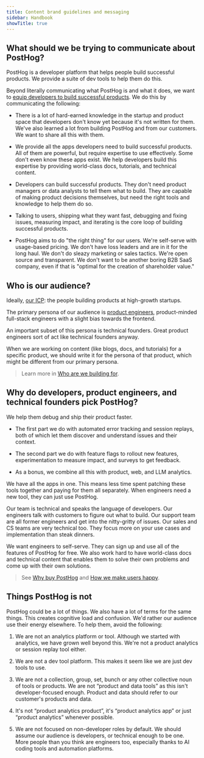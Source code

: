 ```yaml
---
title: Content brand guidelines and messaging
sidebar: Handbook
showTitle: true
---
```


## What should we be trying to communicate about PostHog? 

PostHog is a developer platform that helps people build successful products. We provide a suite of dev tools to help them do this.

Beyond literally communicating what PostHog is and what it does, we want to [equip developers to build successful products](/handbook/why-does-posthog-exist). We do this by communicating the following:

- There is a lot of hard-earned knowledge in the startup and product space that developers don't know yet because it's not written for them. We've also learned a lot from building PostHog and from our customers. We want to share all this with them.

- We provide all the apps developers need to build successful products. All of them are powerful, but require expertise to use effectively. Some don't even know these apps exist. We help developers build this expertise by providing world-class docs, tutorials, and technical content.

- Developers can build successful products. They don't need product managers or data analysts to tell them what to build. They are capable of making product decisions themselves, but need the right tools and knowledge to help them do so.

- Talking to users, shipping what they want fast, debugging and fixing issues, measuring impact, and iterating is the core loop of building successful products.

- PostHog aims to do "the right thing" for our users. We're self-serve with usage-based pricing. We don't have loss leaders and are in it for the long haul. We don't do sleazy marketing or sales tactics. We're open source and transparent. We don't want to be another boring B2B SaaS company, even if that is "optimal for the creation of shareholder value."

## Who is our audience?

Ideally, [our ICP](/handbook/who-we-are-building-for): the people building products at high-growth startups.

The primary persona of our audience is [product engineers](/blog/what-is-a-product-engineer), product-minded full-stack engineers with a slight bias towards the frontend.

An important subset of this persona is technical founders. Great product engineers sort of act like technical founders anyway.

When we are working on content (like blogs, docs, and tutorials) for a specific product, we should write it for the persona of that product, which might be different from our primary persona.

> Learn more in [Who are we building for](/handbook/who-we-are-building-for).

## Why do developers, product engineers, and technical founders pick PostHog?

We help them debug and ship their product faster.

- The first part we do with automated error tracking and session replays, both of which let them discover and understand issues and their context.

- The second part we do with feature flags to rollout new features, experimentation to measure impact, and surveys to get feedback.

- As a bonus, we combine all this with product, web, and LLM analytics.

We have all the apps in one. This means less time spent patching these tools together and paying for them all separately. When engineers need a new tool, they can just use PostHog.

Our team is technical and speaks the language of developers. Our engineers talk with customers to figure out what to build. Our support team are all former engineers and get into the nitty-gritty of issues. Our sales and CS teams are very technical too. They focus more on your use cases and implementation than steak dinners.

We want engineers to self-serve. They can sign up and use all of the features of PostHog for free. We also work hard to have world-class docs and technical content that enables them to solve their own problems and come up with their own solutions.

> See [Why buy PostHog](/handbook/growth/sales/why-buy-posthog) and [How we make users happy](/handbook/making-users-happy).

## Things PostHog is not

PostHog could be a lot of things. We also have a lot of terms for the same things. This creates cognitive load and confusion. We'd rather our audience use their energy elsewhere. To help them, avoid the following:

1. We are not an analytics platform or tool. Although we started with analytics, we have grown well beyond this. We're not a product analytics or session replay tool either.

2. We are not a dev tool platform. This makes it seem like we are just dev tools to use.

3. We are not a collection, group, set, bunch or any other collective noun of tools or products. We are not “product and data tools” as this isn't developer-focused enough. Product and data should refer to our customer's products and data.

4. It's not “product analytics product”, it's “product analytics app” or just “product analytics” whenever possible.

5. We are not focused on non-developer roles by default. We should assume our audience is developers, or technical enough to be one. More people than you think are engineers too, especially thanks to AI coding tools and automation platforms.
